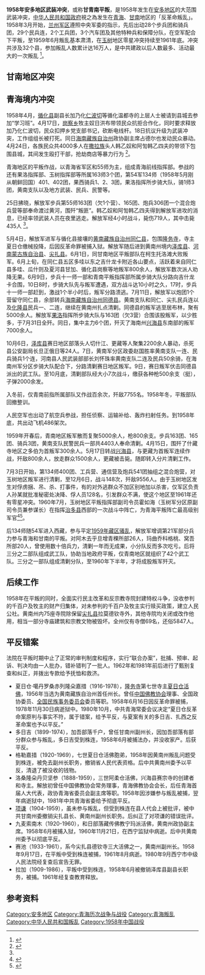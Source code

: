 {{Orphan|time=2022-01-10T11:51:54+00:00}}
'''1958年安多地区武装冲突'''，或称'''甘青南平叛'''，是1958年发生在[[安多地区|安多地区]]的大范围武装冲突，[[中华人民共和国政府|中华人民共和国政府]]視之為发生在[[青海|青海]]、[[甘南|甘南]]地区的「反革命叛乱」。1958年3月开始，[[兰州军区|兰州军区]]遵照中央军委的指示，先后出动28个步兵团和骑兵团，29个民兵连，2个工兵团，3个汽车团及其他特种兵和保障分队，在空军配合下平叛{{r|gf|page=128}}，至1959年6月叛乱基本肃清，在[[玉树|玉树]]地区零星冲突持续至1961年底{{r|gf|page=131}}。冲突共涉及32个县，参加叛乱人数累计达16万人，是中共建政以后人数最多、活动最大的一次叛乱{{r|gf|pages=127}} <ref name=人民网>{{cite web |author1=文锋 |title=文韬武略——毛泽东与1959年平息西藏叛乱 |url=http://cpc.people.com.cn/GB/85037/85038/7492047.html |website=人民网-中国共产党新闻 |accessdate=2020-09-12 |archiveurl=https://web.archive.org/web/20200615171017/http://cpc.people.com.cn/GB/85037/85038/7492047.html |archivedate=2020-06-15 |dead-url=no }}</ref>。

==甘南地区冲突==
{{main|1958年甘南武装冲突}}

==青海境内冲突==
{{see also|循化事件}}
1958年4月，[[循化县|循化县]]副县长加乃化[[仁波切|仁波切]]等循化温都寺的上层人士被请到县城去参加“学习班”。4月17日，[[岗察乡|岗察乡]]牧主奴日洪布带领民众抗拒合作化，同时要求释放加乃化仁波切，民众扣押乡党支部书记，砍断电线杆。18日抗议升级为武装冲突，工作组组长被打死。同日[[海南藏族自治州|海南藏族自治州]]政协副主席占德尔也发动民众暴动。4月24日，各族民众共4000多人在[[撒拉族|撒拉族]]头人韩乙奴和阿訇韩乙四夫的带领下包围县城，其间发生殴打干部，抢劫商店等暴力行为{{r|gf|page=127}} <ref name=出走>{{cite book|author=李江琳|title=1959：拉薩！──達賴喇嘛如何出走|url=http://books.google.com/books?id=iyBqBAAAQBAJ&pg=PA59|date=2010-07-01|publisher=聯經出版事業|isbn=978-957-08-3638-7|pages=59–60}}</ref>。

青海地区的平叛作战，以青海省军区和55师为主，组成青海前线指挥部。参战的还有果洛指挥部、玉树指挥部等所属163师3个团，第54军134师（1958年5月刚从朝鲜回国）401、402团，果西骑兵1、2、3团，果洛指挥所步骑大队，骑1师3团，黄南支队以及地方武装、民兵、民警等{{r|gf|page=128}}。

25日拂晓，解放军步兵第55师163团（欠1个营）、165团、炮兵306团一个混合炮兵营等部奉命渡过黄河，围歼“叛匪”。韩乙奴和阿訇韩乙四夫得到解放军进攻的消息，已经率领武装人员在夜里逃走。解放军经4小时战斗，毙伤719人，其中击毙435人{{r|gf|page=129}} <ref name=出走/>。

5月4日，解放军进军与循化县接壤的[[黄南藏族自治州|黄南藏族自治州]][[同仁县|同仁县]]，包围[[隆务寺|隆务寺]]，寺主夏日仓缴械投降，后因反革命罪被捕入狱{{Notetag|1978年10月，被认定为冤案平反}}。解放军随后进到黄南州境内[[泽库县|泽库县]]、[[河南蒙古族自治县|河南蒙古族自治县]]、[[尖扎县|尖扎县]]{{r|gf|page=129}}。6月1日，同甘南地区平叛部队在柯生托洛滩大败叛军。6月上旬，在同仁县五区多哇以东之吉什龙卡附近各山要点，活跃着来自同仁县多哇、瓜什则及夏河县甘加、循化县岗察等地叛军800余人，解放军数次派人劝降无果。6月9日，步兵十一师一部和青南平叛指挥部所属步骑大队分路向吉什龙卡合围，10日8时，步骑大队先与叛军遭遇，双方战斗达10小时之久，17时，步兵十一师一部赶到，激战1个半小时后，叛军分路溃逃{{r|hn|page=1032}}。7月11日，解放军以炮团1个营留守同仁县，余部转兵[[海南藏族自治州|海南藏族自治州]][[同德县|同德县]]。黄南支队和同仁、尖扎民兵连以及[[化隆县|化隆县]]民兵一、二连，继续在黄南州扎点清剿{{r|hn|page=1031}}。同德县的叛军逃至居布林，聚有5000余人。解放军[[果洛|果洛]]指挥所步骑大队与163团（欠3营）合围该股叛军，以少胜多，于7月31日全歼。同日，集中主力6个团，歼灭了海南州[[兴海县|兴海县]]东南部的叛军7000余人{{r|gf|page=129}}。

10月6日，[[泽库县|泽库县]]赛日地区部落头人切什江、更藏等人聚集2200余人暴动，杀死县公安副局长旦正俄日等24人。7日，黄南军分区政委赵国胜率黄南支队一连、民兵骑兵1个连，河南县人民武装部部长刘怀珠率黄南支队二连及民兵50余骑，在海南州军分区步骑大队配合下，分路清剿赛日地区叛军。9日，赛日叛军伏击同德县派出的武工队。至10月底，清剿部队经大小7次战斗，缴获各种枪500余支（挺），子弹2000余发{{r|hn|page=1033}}。

入冬前，仅青南前指所属部队又作战百余次，歼敌7755名。1958年冬，平叛部队回撤整训{{r|gf|page=129}}。

人民空军也出动了航空兵参战，担任侦察、运输补给、轰炸扫射任务。到1958年底，共出动飞机486架次{{r|gf|page=129}}。

1959年开春后，青南地区叛军散而复聚5000余人，枪800余支。步兵163团、165团、骑兵3团，黄南支队民警民兵一部共4403人奉命清剿。4月15日，围歼了什藏寺地区之多伯为首叛军300余人{{Notetag|一说4月16日歼灭200余人{{r|hn|page=253}}}}。5月17日转战[[兴海县|兴海县]]，与更藏为首叛军连续作战，歼敌800余人，放走群众1500余人，更藏被击毙。随即转入分片清剿工作{{r|gf|page=130}}。

7月3日开始，第134师400团、工兵营、通信营及炮兵541团抽组之混合炮营，对玉树地区叛军进行清剿，至12月6日，战斗148次，歼敌9556人{{r|gf|page=130}}。由于玉树地区发生对俘虏捆、吊、杀、打事件，有的对外逃群众不加区别地加以杀害，仅军区负责人孙某就批准秘密处决降、俘人员128名，引发群众不满，使这个地区至1961年还有零星冲突{{r|gf|page=131}}。1960年7月，玉树地区平叛指挥部副司令员霍如海（玉树军分区原副司令员兼参谋长）在指挥[[治多县|治多县]]西部的一次战斗中阵亡，为青海平叛阵亡最高级别军官<ref>{{cite news |title=霍如海：坚毅果敢是好汉 敢打敢拼真英雄 |url=http://www.qhnews.com/2009zt/system/2009/09/11/002805908.shtml |accessdate=2020-10-04 |work=青海日报 |date=2009-09-11 |archiveurl=https://web.archive.org/web/20130728014409/http://www.qhnews.com/2009zt/system/2009/09/11/002805908.shtml |archivedate=2013-07-28 |dead-url=no }}</ref><ref>{{cite news |title=牺牲在青海平叛第一线的最高级别军官是谁 |url=https://cul.sohu.com/20120712/n347973099.shtml |accessdate=2020-10-04 |work=搜狐文化 |date=2012-07-12}}</ref>。

后134师随54军进入西藏，参与平定[[1959年藏区骚乱|1959年藏区骚乱]]，解放军增调第21军部分兵力参与青海和甘南的平叛。对阿木去乎旦增青稞所部26人，玛曲乔科格桃、窝吾所部20人，曾使用数十倍兵力，清剿一年而无成果，小分队反而多次吃亏{{r|gf|page=130}}。后将三分之二部队组成武工队，协助当地政府平叛，仅青南地区就组织了42个武工队。三分之一部队组成清剿分队，至1960年下半年，才将成股叛军歼灭{{r|hn|page=1031}}。

==后续工作==
1958年在平叛的同时，全面实行民主改革和反宗教寺院封建特权斗争，没收参判的千百户及牧主的财产归集体，对未参判的千百户及牧主实行赎买政策，建立人民公社{{r|hn|page=1365}}。黄南州内75座寺院除保留[[尖扎县|尖扎县]]拉莫德钦寺外，其他寺院均关闭或改作他用，相当一部分寺庙建筑和宗教文物被毁坏。全州仅有寺僧69名，还俗5847人{{r|hn|page=1429}}。

==平反错案==
法院在平叛时期中止了正常的审判制度和程序，实行“联合办案”，批捕、预审、起诉、判决均由一人批办，错补错判了一批人{{r|hn|page=925}}。1962年和1981年前后进行了甄别复查和纠正，并拨出专款给予抚恤和救济。

*夏日仓·噶丹罗桑赤列隆朵嘉措（1916-1978），[[隆务寺|隆务寺]]第七世寺主[[夏日仓活佛|夏日仓活佛]]，1956年当选为黄南藏族自治州首任州长。曾任[[中国佛教协会|中国佛教协会]]理事、全国政协委员、[[中华人民共和国国家民族事务委员会|全国民族事务委员会]]委员等职。1958年6月16日因反革命罪被捕，1978年11月30日病逝狱中。1980年10月，中共青海常委会议决定“夏日仓反革命案原判与事实不符，属于错案，给予平反，与夏案有关的多日吉、扎西之反革命案也予以平反。”{{r|hn|page=1546}}
*多日吉（1899-1974），加吾部落千户，曾任甘南州副州长，因加吾部落有部分群众参与叛乱，多日吉受到株连，1958年6月被捕法办，并没收家产。后获平反{{r|hn|page=1542}}。
*格勒嘉措（1920-1969），七世夏日仓活佛胞弟，1958年因黄南州叛乱问题受到株连，被免去副州长职务，撤销省人民代表资格。后中共黄南州委予以平反，清退了被没收的钱物{{r|hn|page=1539}}。
*洛桑隆朵丹贝坚参（1888-1959），三世阿柔仓活佛，兴海县赛宗寺的创建者和寺主。解放初曾任中国佛教协会常务理事，青海佛教协会会长，后任青海首届人大代表，政协青海省委员会副主席等职。1958年因涉嫌参与叛乱被捕，翌年病逝狱中，1981年中共青海省委给予彻底平反{{r|hn|page=1528}}。
*[[项谦|项谦]]（1904-1959），虽未参与叛乱，但受到株连在县人代会上被批评，被中共甘南州委撤销尖扎县长、黄南州副州长职务。后纠正了对项谦的错误批评{{r|hn|page=1530}}。
*九麦索南木（1920-1960），和日部落藏传佛教宁玛派活佛，黄南州政协副主席。1958年6月被捕入狱，1960年11月21日，在西宁监狱中病逝。后中共黄南州委予以彻底平反{{r|hn|page=1533}}。
*赛池（1933-1961），系今尖扎县德钦寺三大活佛之一，黄南州副州长。1958年9月17日，在平叛中受到株连被捕，1961年8月病逝。1980年9月西宁市中级人民法院经复查后宣告无罪{{r|hn|page=1534}}。
*拉加（1909-1986），平叛中受到株连，1958年6月被撤销泽库县副县长职务，被捕。1961年经复查教育释放。

==参考资料==
{{reflist|refs=
<ref name="gf">{{cite book |author1=王中兴 |coauthors=刘立勤 |title=《国防历史（下）》 |date=2003年1月 |publisher=军事科学出处社 |isbn=7-80137-530-0}}</ref>
<ref name="hn">{{cite book |author1=青海黄南藏族自治州地方志编纂委员会 |title=《青海黄南藏族自治州志（下卷）》 |date= 1999年 |publisher=甘肃人民出处社}}</ref>
}}
{{Notefoot}}

[[Category:安多地区|Category:安多地区]]
[[Category:青海历次战争与战役|Category:青海历次战争与战役]]
[[Category:青海叛乱|Category:青海叛乱]]
[[Category:中华人民共和国叛乱|Category:中华人民共和国叛乱]]
[[Category:1958年中国战役|Category:1958年中国战役]]